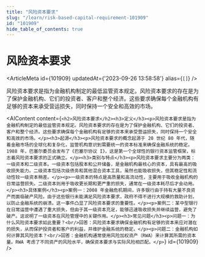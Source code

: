 ```yaml
---
title: "风险资本要求"
slug: "/learn/risk-based-capital-requirement-101909"
id: "101909"
hide_table_of_contents: true
---
```



# 风险资本要求

<ArticleMeta id={101909} updatedAt={'2023-09-26 13:58:58'} alias={`[]`} />
<div className='border-solid border-b border-t-0 my-4 border-[var(--ifm-color-gray-300)]' />

风险资本要求是指为金融机构制定的最低监管资本规定。风险资本要求的存在是为了保护金融机构、它们的投资者、客户和整个经济。这些要求确保每个金融机构有足够的资本来承受营运损失，同时保持一个安全和高效的市场。

<AIContent content={`<h2>风险资本要求</h2><h3>定义</h3><p>风险资本要求是指为金融机构制定的最低监管资本规定。风险资本要求的存在是为了保护金融机构、它们的投资者、客户和整个经济。这些要求确保每个金融机构有足够的资本来承受营运损失，同时保持一个安全和高效的市场。</p><h3>起源</h3><p>风险资本要求的概念起源于 20 世纪 80 年代，随着金融市场的全球化和复杂化，监管机构意识到需要统一的资本标准来确保金融系统的稳定。1988 年，巴塞尔委员会发布了《巴塞尔协议 I》，这是第一个全球性的银行资本监管框架，标志着风险资本要求的正式确立。</p><h3>类别与特点</h3><p>风险资本要求主要分为两类：一级资本和二级资本。一级资本包括股本和公开储备，是金融机构最核心的资本，具有最高的吸收损失能力。二级资本包括次级债务和其他混合资本工具，虽然也能吸收损失，但其稳定性和流动性较一级资本稍差。</p><p>一级资本的特点是高质量和高流动性，主要用于吸收金融机构的日常运营损失。二级资本则用于吸收更长期和更严重的损失，通常在一级资本耗尽后才会动用。</p><h3>具体案例</h3><p>案例一：2008 年金融危机期间，许多银行由于持有大量不良资产而面临破产风险。由于这些银行未能满足风险资本要求，政府不得不进行大规模的救助计划，以防止金融系统的崩溃。这一事件凸显了风险资本要求的重要性。</p><p>案例二：某中型银行在日常运营中遭遇了重大损失，但由于其一级资本充足，能够迅速吸收损失并继续运营，避免了破产。这说明了一级资本在风险管理中的关键作用。</p><h3>常见问题</h3><p>问题一：为什么风险资本要求如此重要？<br/>回答：风险资本要求确保金融机构有足够的资本来应对潜在的损失，从而保护投资者和客户的利益，并维护金融系统的稳定。</p><p>问题二：金融机构如何计算其风险资本？<br/>回答：金融机构通常使用风险加权资产（RWA）来计算其所需的资本量。RWA 考虑了不同资产的风险水平，确保资本要求与实际风险相匹配。</p>`} id={101909} />
